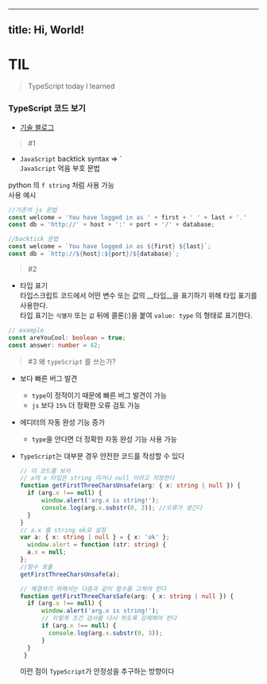  
---
title: Hi, World!
---

# TIL
> TypeScript today I learned
### TypeScript 코드 보기
- <a href="https://github.com/min050410/TechBlog">기술 블로그</a>
> #1
- `JavaScript` backtick syntax => \`  
`JavaScript` 억음 부호 문법

python 의 `f string` 처럼 사용 가능  
사용 예시
```ts
//기존의 js 문법
const welcome = 'You have logged in as ' + first + ' ' + last + '.'
const db = 'http://' + host + ':' + port + '/' + database;
```

```ts
//backtick 문법
const welcome = `You have logged in as ${first} ${last}`;
const db = `http://${host}:${port}/${database}`;
```
> #2
- 타입 표기  
타입스크립트 코드에서 어떤 변수 또는 값의 __타입__을 표기하기 위해 타입 표기를 사용한다.  
타입 표기는 `식별자` 또는 `값` 뒤에 콜론(:)을 붙여 `value: type` 의 형태로 표기한다.
```ts
// example
const areYouCool: boolean = true;
const answer: number = 42;
```

> #3
왜 `typeScript` 를 쓰는가?
  
- 보다 빠른 버그 발견
  - `type`이 정적이기 때문에 빠른 버그 발견이 가능
  - `js` 보다 `15%` 더 정확한 오류 검토 가능
- 에디터의 자동 완성 기능 증가
  - `type`을 안다면 더 정확한 자동 완성 기능 사용 가능
- `TypeScript`는 대부분 경우 안전한 코드를 작성할 수 있다
     
  ```ts
  // 이 코드를 보자
  // a의 x 타입은 string 이거나 null 이라고 지정한다
  function getFirstThreeCharsUnsafe(arg: { x: string | null }) {
    if (arg.x !== null) {
        window.alert('arg.x is string!');
        console.log(arg.x.substr(0, 3)); //오류가 생긴다
    }
  }
  // a.x 를 string ok로 설정
  var a: { x: string | null } = { x: 'ok' };
    window.alert = function (str: string) {
    a.x = null;
  };
  //함수 호출
  getFirstThreeCharsUnsafe(a);
  ```
  ```ts
  // 해결하기 위해서는 다음과 같이 함수를 고쳐야 한다
  function getFirstThreeCharsSafe(arg: { x: string | null }) {
    if (arg.x !== null) {
        window.alert('arg.x is string!');
        // 이렇게 조건 검사를 다시 하도록 강제해야 한다
        if (arg.x !== null) {
          console.log(arg.x.substr(0, 3));
        }
    }
   }
  ```
  이런 점이 `TypeScript`가 안정성을 추구하는 방향이다
